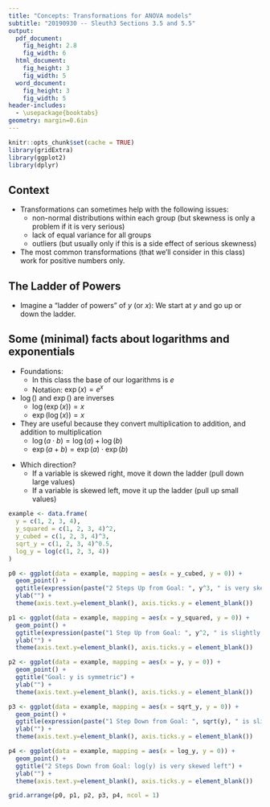 ```yaml
---
title: "Concepts: Transformations for ANOVA models"
subtitle: "20190930 -- Sleuth3 Sections 3.5 and 5.5"
output:
  pdf_document:
    fig_height: 2.8
    fig_width: 6
  html_document:
    fig_height: 3
    fig_width: 5
  word_document:
    fig_height: 3
    fig_width: 5
header-includes:
  - \usepackage{booktabs}
geometry: margin=0.6in
---
```


```r
knitr::opts_chunk$set(cache = TRUE)
library(gridExtra)
library(ggplot2)
library(dplyr)
```

## Context

 * Transformations can sometimes help with the following issues:
    * non-normal distributions within each group (but skewness is only a problem if it is very serious)
    * lack of equal variance for all groups
    * outliers (but usually only if this is a side effect of serious skewness)
 * The most common transformations (that we'll consider in this class) work for positive numbers only.

## The Ladder of Powers

 * Imagine a "ladder of powers" of $y$ (or $x$): We start at $y$ and go up or down the ladder.

\begin{table}[!h]
\centering
\begin{tabular}{c c p{8cm}}
\toprule
Transformation & R Code & Comments \\
\toprule
\vdots & \\
\midrule
$e^y$ & \verb&exp(y)& & Exactly where on the ladder the exponential transformation belongs depends on the magnitude of the data, but somewhere around here... \\
\midrule
$y^2$ & \verb&y^2& & \\
\midrule
$y$ &  & Start here (no transformation) \\
\midrule
$\sqrt{y}$ & \verb&sqrt(y)& & \\
\midrule
$y^{``0"}$ & \verb&log(y)& & We use $\log(y)$ here \\
\midrule
$-1/\sqrt{y}$ & \verb&-1/sqrt(y)& & The $-$ keeps the values of $y$ in order \\
\midrule
$-1/y$ & \verb&-1/y& & \\
\midrule
$-1/y^2$ & \verb&-1/y^2& & \\
\midrule
\vdots & \\
\bottomrule
\end{tabular}
\end{table}

## Some (minimal) facts about logarithms and exponentials

 * Foundations:
    * In this class the base of our logarithms is $e$
    * Notation: $\exp(x) = e^x$
 * $\log()$ and $\exp()$ are inverses
    * $\log(\exp(x)) = x$
    * $\exp(\log(x)) = x$
 * They are useful because they convert multiplication to addition, and addition to multiplication
    * $\log(a \cdot b) = \log(a) + \log(b)$
    * $\exp(a + b) = \exp(a) \cdot \exp(b)$

\newpage

 * Which direction?
    * If a variable is skewed right, move it down the ladder (pull down large values)
    * If a variable is skewed left, move it up the ladder (pull up small values)

```r
example <- data.frame(
  y = c(1, 2, 3, 4),
  y_squared = c(1, 2, 3, 4)^2,
  y_cubed = c(1, 2, 3, 4)^3,
  sqrt_y = c(1, 2, 3, 4)^0.5,
  log_y = log(c(1, 2, 3, 4))
)
```

```r
p0 <- ggplot(data = example, mapping = aes(x = y_cubed, y = 0)) +
  geom_point() +
  ggtitle(expression(paste("2 Steps Up from Goal: ", y^3, " is very skewed right"))) +
  ylab("") +
  theme(axis.text.y=element_blank(), axis.ticks.y = element_blank())

p1 <- ggplot(data = example, mapping = aes(x = y_squared, y = 0)) +
  geom_point() +
  ggtitle(expression(paste("1 Step Up from Goal: ", y^2, " is slightly skewed right"))) +
  ylab("") +
  theme(axis.text.y=element_blank(), axis.ticks.y = element_blank())

p2 <- ggplot(data = example, mapping = aes(x = y, y = 0)) +
  geom_point() +
  ggtitle("Goal: y is symmetric") +
  ylab("") +
  theme(axis.text.y=element_blank(), axis.ticks.y = element_blank())

p3 <- ggplot(data = example, mapping = aes(x = sqrt_y, y = 0)) +
  geom_point() +
  ggtitle(expression(paste("1 Step Down from Goal: ", sqrt(y), " is slightly skewed left"))) +
  ylab("") +
  theme(axis.text.y=element_blank(), axis.ticks.y = element_blank())

p4 <- ggplot(data = example, mapping = aes(x = log_y, y = 0)) +
  geom_point() +
  ggtitle("2 Steps Down from Goal: log(y) is very skewed left") +
  ylab("") +
  theme(axis.text.y=element_blank(), axis.ticks.y = element_blank())

grid.arrange(p0, p1, p2, p3, p4, ncol = 1)
```

\newpage

\includegraphics{transformations.pdf}
